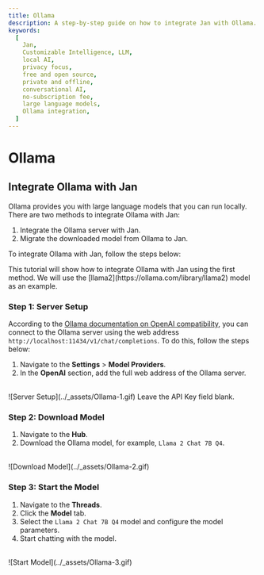 ```yaml
---
title: Ollama
description: A step-by-step guide on how to integrate Jan with Ollama.
keywords:
  [
    Jan,
    Customizable Intelligence, LLM,
    local AI,
    privacy focus,
    free and open source,
    private and offline,
    conversational AI,
    no-subscription fee,
    large language models,
    Ollama integration,
  ]
---
```



# Ollama

## Integrate Ollama with Jan

Ollama provides you with large language models that you can run locally. There are two methods to integrate Ollama with Jan:

1. Integrate the Ollama server with Jan.
2. Migrate the downloaded model from Ollama to Jan.

To integrate Ollama with Jan, follow the steps below:

<Callout type="info">
  This tutorial will show how to integrate Ollama with Jan using the first method. We will use the [llama2](https://ollama.com/library/llama2) model as an example.
</Callout>

<Steps>

### Step 1: Server Setup

According to the [Ollama documentation on OpenAI compatibility](https://github.com/ollama/ollama/blob/main/docs/openai.md), you can connect to the Ollama server using the web address `http://localhost:11434/v1/chat/completions`. To do this, follow the steps below:
1. Navigate to the **Settings** > **Model Providers**.
2. In the **OpenAI** section, add the full web address of the Ollama server.
<br/>
![Server Setup](../_assets/Ollama-1.gif)


<Callout type="info">
  Leave the API Key field blank.
</Callout>

### Step 2: Download Model

1. Navigate to the **Hub**.
2. Download the Ollama model, for example, `Llama 2 Chat 7B Q4`.
<br/>
![Download Model](../_assets/Ollama-2.gif)

### Step 3: Start the Model

1. Navigate to the **Threads**.
2. Click the **Model** tab.
3. Select the `Llama 2 Chat 7B Q4` model and configure the model parameters.
4. Start chatting with the model.
<br/>
![Start Model](../_assets/Ollama-3.gif)

</Steps>